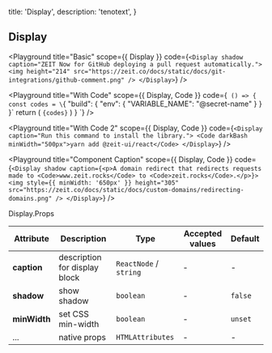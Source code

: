 
  title: 'Display',
  description: 'tenotext',
}

## Display

<Playground
  title="Basic"
  scope={{ Display }}
  code={`
  <Display shadow caption="ZEIT Now for GitHub deploying a pull request automatically.">
    <img height="214" src="https://zeit.co/docs/static/docs/git-integrations/github-comment.png" />
  </Display>
`} />


<Playground
  title="With Code"
  scope={{ Display, Code }}
  code={`
() => {
  const codes = \`{
  "build": {
    "env": {
      "VARIABLE_NAME": "@secret-name"
    }
  }
}\`
  return (
    <Display caption="Application's build with a defined environment variable.">
      <Code block minWidth="500px">{codes}</Code>
    </Display>
  )
}
`} />

<Playground
  title="With Code 2"
  scope={{ Display, Code }}
  code={`
  <Display caption="Run this command to install the library.">
    <Code darkBash minWidth="500px">yarn add @zeit-ui/react</Code>
  </Display>
`} />

<Playground
  title="Component Caption"
  scope={{ Display, Code }}
  code={`
  <Display shadow caption={<p>A domain redirect that redirects requests made to <Code>www.zeit.rocks</Code> to <Code>zeit.rocks</Code>.</p>}>
    <img style={{ minWidth: '650px' }} height="305" src="https://zeit.co/docs/static/docs/custom-domains/redirecting-domains.png" />
  </Display>
`} />

<Attributes edit="/pages/docs/components/display.mdx">
<Attributes.Title>Display.Props</Attributes.Title>

| Attribute | Description | Type | Accepted values | Default
| ---------- | ---------- | ---- |  -------------- | ------ |
| **caption** | description for display block | `ReactNode` / `string` | - | - |
| **shadow** | show shadow | `boolean` | - | `false` |
| **minWidth** | set CSS min-width | `boolean` | - | `unset` |
| ... | native props | `HTMLAttributes` | - | - |

</Attributes>

